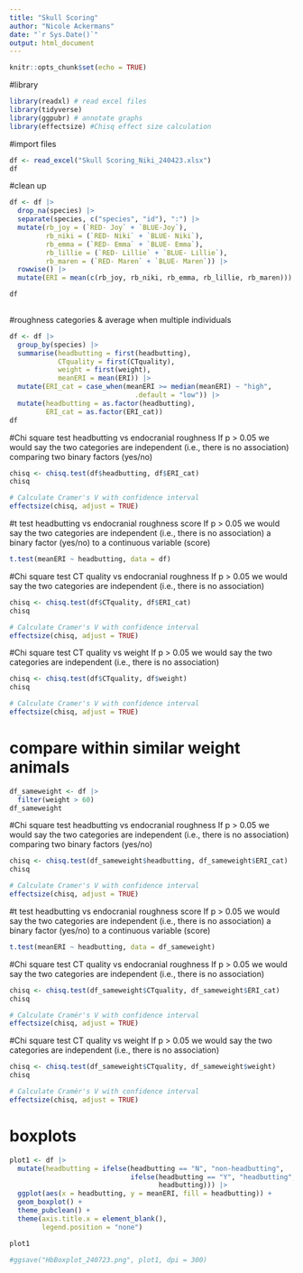 ```yaml
---
title: "Skull Scoring"
author: "Nicole Ackermans"
date: "`r Sys.Date()`"
output: html_document
---
```


```r
knitr::opts_chunk$set(echo = TRUE)
```


#library
```r
library(readxl) # read excel files
library(tidyverse)
library(ggpubr) # annotate graphs
library(effectsize) #Chisq effect size calculation
```

#import files
```r
df <- read_excel("Skull Scoring_Niki_240423.xlsx")
df
```

#clean up
```r
df <- df |>
  drop_na(species) |>
  separate(species, c("species", "id"), ":") |>
  mutate(rb_joy = (`RED- Joy` + `BLUE-Joy`),
         rb_niki = (`RED- Niki` + `BLUE- Niki`),
         rb_emma = (`RED- Emma` + `BLUE- Emma`),
         rb_lillie = (`RED- Lillie` + `BLUE- Lillie`),
         rb_maren = (`RED- Maren` + `BLUE- Maren`)) |>
  rowwise() |>
  mutate(ERI = mean(c(rb_joy, rb_niki, rb_emma, rb_lillie, rb_maren)))

df
  
```
#roughness categories & average when multiple individuals
```r
df <- df |> 
  group_by(species) |>
  summarise(headbutting = first(headbutting),
            CTquality = first(CTquality),
            weight = first(weight),
            meanERI = mean(ERI)) |>
  mutate(ERI_cat = case_when(meanERI >= median(meanERI) ~ "high",
                               .default = "low")) |>
  mutate(headbutting = as.factor(headbutting),
         ERI_cat = as.factor(ERI_cat))
df

```
#Chi square test headbutting vs endocranial roughness
If p > 0.05 we would say the two categories are independent (i.e., there is no association)
comparing two binary factors (yes/no)
```r

chisq <- chisq.test(df$headbutting, df$ERI_cat)
chisq

# Calculate Cramer's V with confidence interval
effectsize(chisq, adjust = TRUE)
```
#t test headbutting vs endocranial roughness score
If p > 0.05 we would say the two categories are independent (i.e., there is no association)
a binary factor (yes/no) to a continuous variable (score)
```r
t.test(meanERI ~ headbutting, data = df)
```

#Chi square test CT quality vs endocranial roughness
If p > 0.05 we would say the two categories are independent (i.e., there is no association)
```r
chisq <- chisq.test(df$CTquality, df$ERI_cat)
chisq

# Calculate Cramer's V with confidence interval
effectsize(chisq, adjust = TRUE)
```
#Chi square test CT quality vs weight
If p > 0.05 we would say the two categories are independent (i.e., there is no association)
```r
chisq <- chisq.test(df$CTquality, df$weight)
chisq

# Calculate Cramer's V with confidence interval
effectsize(chisq, adjust = TRUE)
```
# compare within similar weight animals
```r
df_sameweight <- df |>
  filter(weight > 60)
df_sameweight
```
#Chi square test headbutting vs endocranial roughness
If p > 0.05 we would say the two categories are independent (i.e., there is no association)
comparing two binary factors (yes/no)
```r
chisq <- chisq.test(df_sameweight$headbutting, df_sameweight$ERI_cat)
chisq

# Calculate Cramer's V with confidence interval
effectsize(chisq, adjust = TRUE)

```

#t test headbutting vs endocranial roughness score
If p > 0.05 we would say the two categories are independent (i.e., there is no association)
a binary factor (yes/no) to a continuous variable (score)
```r
t.test(meanERI ~ headbutting, data = df_sameweight)
```

#Chi square test CT quality vs endocranial roughness
If p > 0.05 we would say the two categories are independent (i.e., there is no association)
```r
chisq <- chisq.test(df_sameweight$CTquality, df_sameweight$ERI_cat)
chisq

# Calculate Cramér's V with confidence interval
effectsize(chisq, adjust = TRUE)
```

#Chi square test CT quality vs weight
If p > 0.05 we would say the two categories are independent (i.e., there is no association)
```r
chisq <- chisq.test(df_sameweight$CTquality, df_sameweight$weight)
chisq

# Calculate Cramér's V with confidence interval
effectsize(chisq, adjust = TRUE)
```

# boxplots
```r
plot1 <- df |>
  mutate(headbutting = ifelse(headbutting == "N", "non-headbutting", 
                              ifelse(headbutting == "Y", "headbutting", 
                                     headbutting))) |>
  ggplot(aes(x = headbutting, y = meanERI, fill = headbutting)) +
  geom_boxplot() +
  theme_pubclean() +
  theme(axis.title.x = element_blank(),   
        legend.position = "none") 

plot1

#ggsave("HbBoxplot_240723.png", plot1, dpi = 300)
```

